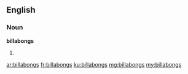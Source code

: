 ==English==

===Noun===
'''billabongs'''

# {{plural of|billabong}}

[[ar:billabongs]]
[[fr:billabongs]]
[[ku:billabongs]]
[[mg:billabongs]]
[[my:billabongs]]